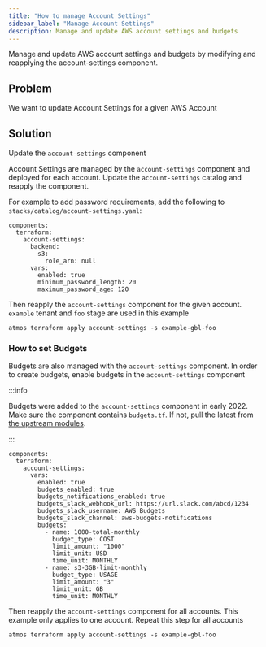 ```yaml
---
title: "How to manage Account Settings"
sidebar_label: "Manage Account Settings"
description: Manage and update AWS account settings and budgets
---
```


<Intro>
Manage and update AWS account settings and budgets by modifying and reapplying the account-settings component.
</Intro>

## Problem

We want to update Account Settings for a given AWS Account

## Solution

<Note title="TL;DR">Update the `account-settings` component</Note>

Account Settings are managed by the `account-settings` component and deployed for each account. Update the
`account-settings` catalog and reapply the component.

For example to add password requirements, add the following to `stacks/catalog/account-settings.yaml`:

```
components:
  terraform:
    account-settings:
      backend:
        s3:
          role_arn: null
      vars:
        enabled: true
        minimum_password_length: 20
        maximum_password_age: 120
```

Then reapply the `account-settings` component for the given account. `example` tenant and `foo` stage are used in this
example

```
atmos terraform apply account-settings -s example-gbl-foo
```

### How to set Budgets

Budgets are also managed with the `account-settings` component. In order to create budgets, enable budgets in the
`account-settings` component

:::info

Budgets were added to the `account-settings` component in early 2022. Make sure the component contains `budgets.tf`. If
not, pull the latest from
[the upstream modules](https://github.com/cloudposse/terraform-aws-components/tree/master/modules/account-settings).

:::

```
components:
  terraform:
    account-settings:
      vars:
        enabled: true
        budgets_enabled: true
        budgets_notifications_enabled: true
        budgets_slack_webhook_url: https://url.slack.com/abcd/1234
        budgets_slack_username: AWS Budgets
        budgets_slack_channel: aws-budgets-notifications
        budgets:
          - name: 1000-total-monthly
            budget_type: COST
            limit_amount: "1000"
            limit_unit: USD
            time_unit: MONTHLY
          - name: s3-3GB-limit-monthly
            budget_type: USAGE
            limit_amount: "3"
            limit_unit: GB
            time_unit: MONTHLY
```

Then reapply the `account-settings` component for all accounts. This example only applies to one account. Repeat this
step for all accounts

```
atmos terraform apply account-settings -s example-gbl-foo
```
